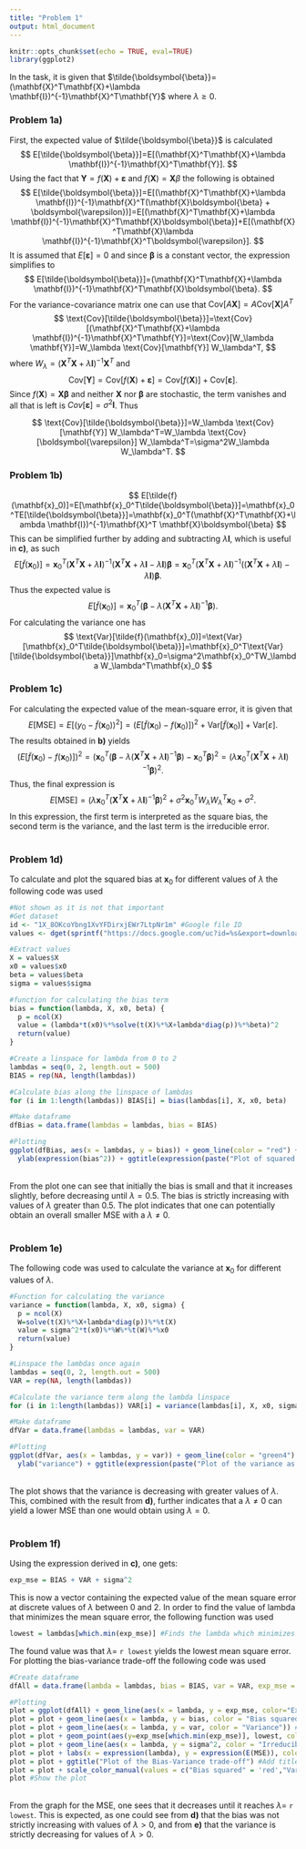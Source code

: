 ---
title: "Problem 1"
output: html_document
---
```{r setup, include=FALSE}
knitr::opts_chunk$set(echo = TRUE, eval=TRUE)
library(ggplot2)
```
In the task, it is given that $\tilde{\boldsymbol{\beta}}=(\mathbf{X}^T\mathbf{X}+\lambda \mathbf{I})^{-1}\mathbf{X}^T\mathbf{Y}$ where $\lambda\geq0$.

### Problem 1a)
First, the expected value of $\tilde{\boldsymbol{\beta}}$ is calculated
$$
E[\tilde{\boldsymbol{\beta}}]=E[(\mathbf{X}^T\mathbf{X}+\lambda \mathbf{I})^{-1}\mathbf{X}^T\mathbf{Y}].
$$
Using the fact that $\mathbf{Y}=f(\mathbf{X})+\boldsymbol{\varepsilon}$ and $f(\mathbf{X})=\mathbf{X}\beta$ the following is obtained
$$
E[\tilde{\boldsymbol{\beta}}]=E[(\mathbf{X}^T\mathbf{X}+\lambda \mathbf{I})^{-1}\mathbf{X}^T(\mathbf{X}\boldsymbol{\beta} + \boldsymbol{\varepsilon})]=E[(\mathbf{X}^T\mathbf{X}+\lambda \mathbf{I})^{-1}\mathbf{X}^T\mathbf{X}\boldsymbol{\beta}]+E[(\mathbf{X}^T\mathbf{X}\lambda \mathbf{I})^{-1}\mathbf{X}^T\boldsymbol{\varepsilon}].
$$
It is assumed that $E[\boldsymbol{\varepsilon}]=0$ and since $\boldsymbol{\beta}$ is a constant vector, the expression simplifies to
$$
E[\tilde{\boldsymbol{\beta}}]=(\mathbf{X}^T\mathbf{X}+\lambda \mathbf{I})^{-1}\mathbf{X}^T\mathbf{X}\boldsymbol{\beta}.
$$
For the variance-covariance matrix one can use that $\text{Cov}[A\mathbf{X}]=A\text{Cov}[\mathbf{X}]A^T$
$$
\text{Cov}[\tilde{\boldsymbol{\beta}}]=\text{Cov}[(\mathbf{X}^T\mathbf{X}+\lambda \mathbf{I})^{-1}\mathbf{X}^T\mathbf{Y}]=\text{Cov}[W_\lambda \mathbf{Y}]=W_\lambda \text{Cov}[\mathbf{Y}] W_\lambda^T,
$$
where $W_{\lambda}=(\mathbf{X}^T\mathbf{X}+\lambda \mathbf{I})^{-1}\mathbf{X}^T$ and
$$
\text{Cov}[\mathbf{Y}]=\text{Cov}[f(\mathbf{X})+\boldsymbol{\varepsilon}]=\text{Cov}[f(\mathbf{X})]+\text{Cov}[\boldsymbol{\varepsilon}].
$$
Since $f(\mathbf{X})=\mathbf{X}\boldsymbol{\beta}$ and neither $\mathbf{X}$ nor $\boldsymbol{\beta}$ are stochastic, the term vanishes and all that is left is $Cov[\boldsymbol{\varepsilon}]=\sigma^2 \mathbf{I}$. Thus

$$
\text{Cov}[\tilde{\boldsymbol{\beta}}]=W_\lambda \text{Cov}[\mathbf{Y}] W_\lambda^T=W_\lambda \text{Cov}[\boldsymbol{\varepsilon}] W_\lambda^T=\sigma^2W_\lambda W_\lambda^T.
$$

### Problem 1b)

$$
E[\tilde{f}(\mathbf{x}_0)]=E[\mathbf{x}_0^T\tilde{\boldsymbol{\beta}}]=\mathbf{x}_0^TE[\tilde{\boldsymbol{\beta}}]=\mathbf{x}_0^T(\mathbf{X}^T\mathbf{X}+\lambda \mathbf{I})^{-1}\mathbf{X}^T \mathbf{X}\boldsymbol{\beta}
$$
This can be simplified further by adding and subtracting $\lambda \mathbf{I}$, which is useful in **c)**, as such
$$
E[\tilde{f}(\mathbf{x}_0)]=\mathbf{x}_0^T(\mathbf{X}^T\mathbf{X}+\lambda \mathbf{I})^{-1}(\mathbf{X}^T \mathbf{X}+\lambda \mathbf{I} - \lambda \mathbf{I})\boldsymbol{\beta} = \mathbf{x}_0^T(\mathbf{X}^T\mathbf{X}+\lambda \mathbf{I})^{-1}((\mathbf{X}^T \mathbf{X}+\lambda \mathbf{I} )- \lambda \mathbf{I})\boldsymbol{\beta}.
$$
Thus the expected value is
$$
E[\tilde{f}(\mathbf{x}_0)]=\mathbf{x}_0^T(\boldsymbol{\beta} - \lambda(\mathbf{X}^T\mathbf{X}+\lambda \mathbf{I})^{-1}\boldsymbol{\beta}).
$$
For calculating the variance one has
$$
\text{Var}[\tilde{f}(\mathbf{x}_0)]=\text{Var}[\mathbf{x}_0^T\tilde{\boldsymbol{\beta}}]=\mathbf{x}_0^T\text{Var}[\tilde{\boldsymbol{\beta}}]\mathbf{x}_0=\sigma^2\mathbf{x}_0^TW_\lambda W_\lambda^T\mathbf{x}_0
$$

### Problem 1c)
For calculating the expected value of the mean-square error, it is given that
$$
E[\text{MSE}]= E[(y_0-\tilde{f}(\mathbf{x}_0))^2]=(E[ \tilde{f} (\mathbf{x}_0)-f(\mathbf{x}_0)])^2 + \text{Var}[\tilde{f}(\mathbf{x}_0)] + \text{Var}[\varepsilon ].
$$
The results obtained in **b)** yields
$$
(E[ \tilde{f} (\mathbf{x}_0)-f(\mathbf{x}_0)])^2 = (\mathbf{x}_0^T(\boldsymbol{\beta} - \lambda(\mathbf{X}^T\mathbf{X}+\lambda \mathbf{I})^{-1}\boldsymbol{\beta})-\mathbf{x}_0^T\boldsymbol{\beta})^2= (\lambda \mathbf{x}_0^T(\mathbf{X}^T\mathbf{X}+\lambda \mathbf{I})^{-1}\boldsymbol{\beta})^2.
$$
Thus, the final expression is
$$
E[\text{MSE}] = (\lambda \mathbf{x}_0^T(\mathbf{X}^T\mathbf{X}+\lambda \mathbf{I})^{-1}\boldsymbol{\beta})^2 + \sigma^2\mathbf{x}_0^TW_\lambda W_\lambda^T\mathbf{x}_0 + \sigma^2.
$$
In this expression, the first term is interpreted as the square bias, the second term is the variance, and the last term is the irreducible error.
\
\

### Problem 1d)
 To calculate and plot the squared bias at $\mathbf{x}_0$ for different values of $\lambda$ the following code was used
```{r echo = FALSE, eval=TRUE}
#Not shown as it is not that important
#Get dataset
id <- "1X_8OKcoYbng1XvYFDirxjEWr7LtpNr1m" #Google file ID
values <- dget(sprintf("https://docs.google.com/uc?id=%s&export=download", id))

#Extract values
X = values$X
x0 = values$x0
beta = values$beta
sigma = values$sigma
```

```{r}
#function for calculating the bias term
bias = function(lambda, X, x0, beta) {
  p = ncol(X)
  value = (lambda*t(x0)%*%solve(t(X)%*%X+lambda*diag(p))%*%beta)^2
  return(value)
}

#Create a linspace for lambda from 0 to 2
lambdas = seq(0, 2, length.out = 500)
BIAS = rep(NA, length(lambdas))

#Calculate bias along the linspace of lambdas
for (i in 1:length(lambdas)) BIAS[i] = bias(lambdas[i], X, x0, beta)

#Make dataframe
dfBias = data.frame(lambdas = lambdas, bias = BIAS)

#Plotting
ggplot(dfBias, aes(x = lambdas, y = bias)) + geom_line(color = "red") + xlab(expression(lambda)) +
  ylab(expression(bias^2)) + ggtitle(expression(paste("Plot of squared bias as a function of ", lambda)))
```
\
From the plot one can see that initially the bias is small and that it increases slightly, before decreasing until $\lambda=0.5$. The bias is strictly increasing with values of $\lambda$ greater than 0.5. The plot indicates that one can potentially obtain an overall smaller MSE with a $\lambda\neq0$.
\
\

### Problem 1e)
The following code was used to calculate the variance at $\mathbf{x}_0$ for different values of $\lambda$.
```{r echo = TRUE}
#Function for calculating the variance
variance = function(lambda, X, x0, sigma) {
  p = ncol(X)
  W=solve(t(X)%*%X+lambda*diag(p))%*%t(X)
  value = sigma^2*t(x0)%*%W%*%t(W)%*%x0
  return(value)
}

#Linspace the lambdas once again
lambdas = seq(0, 2, length.out = 500)
VAR = rep(NA, length(lambdas))

#Calculate the variance term along the lambda linspace
for (i in 1:length(lambdas)) VAR[i] = variance(lambdas[i], X, x0, sigma)

#Make dataframe
dfVar = data.frame(lambdas = lambdas, var = VAR)

#Plotting
ggplot(dfVar, aes(x = lambdas, y = var)) + geom_line(color = "green4") + xlab(expression(lambda)) +
  ylab("variance") + ggtitle(expression(paste("Plot of the variance as a function of ", lambda)))

```
\
The plot shows that the variance is decreasing with greater values of $\lambda$. This, combined with the result from **d)**, further indicates that a $\lambda\neq0$ can yield a lower MSE than one would obtain using $\lambda=0$. 
\
\

### Problem 1f)
Using the expression derived in **c)**, one gets:
```{r echo = TRUE}
exp_mse = BIAS + VAR + sigma^2
```
This is now a vector containing the expected value of the mean square error at discrete values of $\lambda$ between 0 and 2. In order to find the value of lambda that minimizes the mean square error, the following function was used
```{r} 
lowest = lambdas[which.min(exp_mse)] #Finds the lambda which minimizes the function
```
The found value was that $\lambda =$ `r lowest` yields the lowest mean square error. For plotting the bias-variance trade-off the following code was used
```{r}
#Create dataframe
dfAll = data.frame(lambda = lambdas, bias = BIAS, var = VAR, exp_mse = exp_mse)

#Plotting
plot = ggplot(dfAll) + geom_line(aes(x = lambda, y = exp_mse, color="Expected MSE"))# Add plot for expected MSE
plot = plot + geom_line(aes(x = lambda, y = bias, color = "Bias squared")) #Add plot for bias
plot = plot + geom_line(aes(x = lambda, y = var, color = "Variance")) #Add plot for variance
plot = plot + geom_point(aes(y=exp_mse[which.min(exp_mse)], lowest, color = "Minimal MSE")) #Add point at lowest MSE
plot = plot + geom_line(aes(x = lambda, y = sigma^2, color = "Irreducible error"))#Might be unecessary?
plot = plot + labs(x = expression(lambda), y = expression(E(MSE)), color = "Title")  #Adjust labels
plot = plot + ggtitle("Plot of the Bias-Variance trade-off") #Add title
plot = plot + scale_color_manual(values = c("Bias squared" = 'red',"Variance" = 'green4', "Expected MSE" = 'blue', "Minimal MSE" = "orange", "Irreducible error" = "magenta"))
plot #Show the plot

```
\
From the graph for the MSE, one sees that it decreases until it reaches $\lambda=$ `r lowest`. This is expected, as one could see from **d)** that the bias was not strictly increasing with values of $\lambda>0$, and from **e)** that the variance is strictly decreasing for values of $\lambda>0$.  
